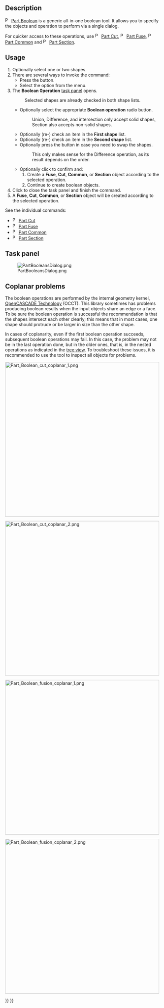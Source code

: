 <languages/>
<translate>

<!--T:5-->
{{Docnav
|[[Part_CompoundFilter|CompoundFilter]]
|[[Part_Cut|Cut]]
|[[Part_Workbench|Part]]
|IconL=Part_CompoundFilter.svg
|IconR=Part_Cut.svg
|IconC=Workbench_Part.svg
}}

<!--T:1-->
{{GuiCommand
|Name=Part Boolean
|MenuLocation=Part → Boolean → Boolean...
|Workbenches=[[Part_Workbench|Part]]
|SeeAlso=[[Part_Cut|Part Cut]], [[Part_Fuse|Part Fuse]], [[Part_Common|Part Common]], [[Part_Section|Part Section]]
}}

==Description== <!--T:2-->

<!--T:9-->
[[File:Part_Boolean.svg|16px]] [[Part_Boolean|Part Boolean]] is a generic all-in-one boolean tool. It allows you to specify the objects and operation to perform via a single dialog.

<!--T:17-->
For quicker access to these operations, use [[File:Part_Cut.svg|16px]] [[Part_Cut|Part Cut]], [[File:Part_Fuse.svg|16px]] [[Part_Fuse|Part Fuse]], [[File:Part_Common.svg|16px]] [[Part_Common|Part Common]] and [[File:Part_Section.svg|16px]] [[Part_Section|Part Section]].

==Usage== <!--T:10-->

#Optionally select one or two shapes.
# There are several ways to invoke the command:
#* Press the {{Button|[[Image:Part_Boolean.svg|16px|link=]] [[Part_Boolean|Boolean...]]}} button.
#* Select the {{MenuCommand|Part → Boolean → [[Image:Part_Boolean.svg|16px]] Boolean...}} option from the menu.
# The '''Boolean 0peration''' [[Task_panel|task panel]] opens.
#: Selected shapes are already checked in both shape lists.
#* Optionally select the appropriate '''Boolean operation''' radio button.
#*: Union, Difference, and intersection only accept solid shapes, Section also accepts non-solid shapes.
#* Optionally (re-) check an item in the '''First shape''' list.
#* Optionally (re-) check an item in the '''Second shape''' list.
#* Optionally press the {{Button|Swap selection}} button in case you need to swap the shapes.
#*: This only makes sense for the Difference operation, as its result depends on the order.
#* Optionally click {{Button|Apply}} to confirm and:
#*# Create a '''Fuse''', '''Cut''', '''Common''', or '''Section''' object according to the selected operation.
#*# Continue to create boolean objects.
# Click {{Button|OK}} to close the task panel and finish the command.
# A '''Fuse''', '''Cut''', '''Common''', or '''Section''' object will be created according to the selected operation.

<!--T:11-->
See the individual commands:
* [[Image:Part_Cut.svg|16px]] [[Part_Cut|Part Cut]]
* [[Image:Part_Fuse.svg|16px]] [[Part_Fuse|Part Fuse]]
* [[Image:Part_Common.svg|16px]] [[Part_Common|Part Common]]
* [[Image:Part_Section.svg|16px]] [[Part Section|Part Section]]

==Task panel==

<!--T:3-->
[[File:PartBooleansDialog.png]]

<!--T:18-->
{{Caption|Dialog to select objects and perform boolean operations with them.}}

== Coplanar problems == <!--T:12-->

<!--T:13-->
The boolean operations are performed by the internal geometry kernel, [[OpenCASCADE|OpenCASCADE Technology]] (OCCT). This library sometimes has problems producing boolean results when the input objects share an edge or a face. To be sure the boolean operation is successful the recommendation is that the shapes intersect each other clearly; this means that in most cases, one shape should protrude or be larger in size than the other shape.

<!--T:14-->
In cases of coplanarity, even if the first boolean operation succeeds, subsequent boolean operations may fail. In this case, the problem may not be in the last operation done, but in the older ones, that is, in the nested operations as indicated in the [[Tree_view|tree view]]. To troubleshoot these issues, it is recommended to use the {{Button|[[File:Part_CheckGeometry.svg|16px]] [[Part_CheckGeometry|Part CheckGeometry]]}} tool to inspect all objects for problems.

</translate>
[[File:Part_Boolean_cut_coplanar_1.png|500px]]

[[File:Part_Boolean_cut_coplanar_2.png|500px]]
<translate>

<!--T:15-->
{{Caption|Left: shapes that share a face, a boolean cut may produce incorrect results. Right: shapes that intersect each other clearly, the boolean cut will be successful in most cases.}}

</translate>
[[File:Part_Boolean_fusion_coplanar_1.png|500px]]

[[File:Part_Boolean_fusion_coplanar_2.png|500px]]
<translate>

<!--T:16-->
{{Caption|Left: shapes that share a face, a boolean union may produce incorrect results. Right: shapes that intersect each other clearly, the boolean union will be successful in most cases.}}


<!--T:6-->
{{Docnav
|[[Part_CompoundFilter|CompoundFilter]]
|[[Part_Cut|Cut]]
|[[Part_Workbench|Part]]
|IconL=Part_CompoundFilter.svg
|IconR=Part_Cut.svg
|IconC=Workbench_Part.svg
}}

</translate>
{{Part_Tools_navi{{#translation:}}}}
{{Userdocnavi{{#translation:}}}}